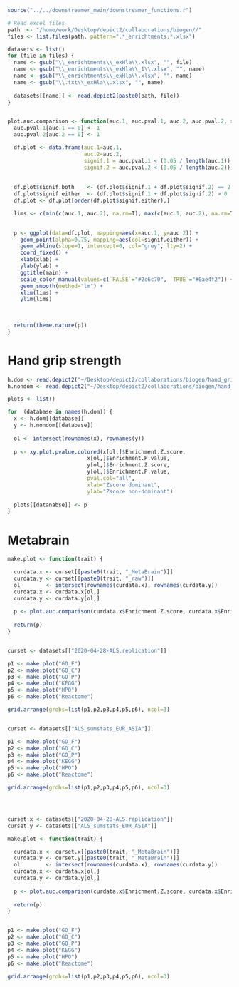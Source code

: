 ```r
source("../../downstreamer_main/downstreamer_functions.r")

# Read excel files
path  <- "/home/work/Desktop/depict2/collaborations/biogen//"
files <- list.files(path, pattern=".*_enrichtments.*.xlsx")

datasets <- list()
for (file in files) {
  name <- gsub("\\_enrichtments\\_exHla\\.xlsx", "", file)
  name <- gsub("\\_enrichtments\\_exHla\\_1\\.xlsx", "", name)
  name <- gsub("\\_enrichtments\\_exHla\\.xlsx", "", name)
  name <- gsub("\\.txt\\_exHla\\.xlsx", "", name)
  
  datasets[[name]] <- read.depict2(paste0(path, file))
}


plot.auc.comparison <- function(auc.1, auc.pval.1, auc.2, auc.pval.2, xlab="AUC 1", ylab="AUC 2", main=NULL) {
  auc.pval.1[auc.1 == 0] <- 1
  auc.pval.2[auc.2 == 0] <- 1

  df.plot <- data.frame(auc.1=auc.1,
                        auc.2=auc.2,
                        signif.1 = auc.pval.1 < (0.05 / length(auc.1)), 
                        signif.2 = auc.pval.2 < (0.05 / length(auc.2)))
  
  
  df.plot$signif.both    <- (df.plot$signif.1 + df.plot$signif.2) == 2
  df.plot$signif.either  <- (df.plot$signif.1 + df.plot$signif.2) > 0
  df.plot <- df.plot[order(df.plot$signif.either),]

  lims <- c(min(c(auc.1, auc.2), na.rm=T), max(c(auc.1, auc.2), na.rm=T))  

  
  p <- ggplot(data=df.plot, mapping=aes(x=auc.1, y=auc.2)) +
    geom_point(alpha=0.75, mapping=aes(col=signif.either)) +
    geom_abline(slope=1, intercept=0, col="grey", lty=2) +
    coord_fixed() +
    xlab(xlab) +
    ylab(ylab) +
    ggtitle(main) + 
    scale_color_manual(values=c(`FALSE`="#2c6c70", `TRUE`="#0ae4f2")) +
    geom_smooth(method="lm") +
    xlim(lims) +
    ylim(lims)
  

  
  return(theme.nature(p))
}


```

# Hand grip strength
```r
h.dom <- read.depict2("~/Desktop/depict2/collaborations/biogen/hand_grip_strength/UKBB_hand_grip_strength_enrichtments_UKBB_dom_grip_abs_height_adj.xlsx")
h.nondom <- read.depict2("~/Desktop/depict2/collaborations/biogen/hand_grip_strength/UKBB_hand_grip_strength_enrichtments_UKBB_nondom_grip_abs_height_adj.xlsx")

plots <- list()

for  (database in names(h.dom)) {
  x <- h.dom[[database]]
  y <- h.nondom[[database]]
  
  ol <- intersect(rownames(x), rownames(y))
  
  p <- xy.plot.pvalue.colored(x[ol,]$Enrichment.Z.score,
                         x[ol,]$Enrichment.P.value,
                         y[ol,]$Enrichment.Z.score,
                         y[ol,]$Enrichment.P.value, 
                         pval.col="all",
                         xlab="Zscore dominant",
                         ylab="Zscore non-dominant")
    
  plots[[datanabse]] <- p
}

```



# Metabrain
```r

make.plot <- function(trait) {

  curdata.x <- curset[[paste0(trait, "_MetaBrain")]]
  curdata.y <- curset[[paste0(trait, "_raw")]]
  ol        <- intersect(rownames(curdata.x), rownames(curdata.y))
  curdata.x <- curdata.x[ol,]
  curdata.y <- curdata.y[ol,]
  
  p <- plot.auc.comparison(curdata.x$Enrichment.Z.score, curdata.x$Enrichment.P.value, curdata.y$Enrichment.Z.score, curdata.y$Enrichment.P.value, xlab=paste0(trait, "_MetaBrain"), ylab=paste0(trait, "_raw"))
  
  return(p)
}


curset <- datasets[["2020-04-28-ALS.replication"]]

p1 <- make.plot("GO_F")
p2 <- make.plot("GO_C")
p3 <- make.plot("GO_P")
p4 <- make.plot("KEGG")
p5 <- make.plot("HPO")
p6 <- make.plot("Reactome")

grid.arrange(grobs=list(p1,p2,p3,p4,p5,p6), ncol=3)


curset <- datasets[["ALS_sumstats_EUR_ASIA"]]

p1 <- make.plot("GO_F")
p2 <- make.plot("GO_C")
p3 <- make.plot("GO_P")
p4 <- make.plot("KEGG")
p5 <- make.plot("HPO")
p6 <- make.plot("Reactome")

grid.arrange(grobs=list(p1,p2,p3,p4,p5,p6), ncol=3)




curset.x <- datasets[["2020-04-28-ALS.replication"]]
curset.y <- datasets[["ALS_sumstats_EUR_ASIA"]]

make.plot <- function(trait) {

  curdata.x <- curset.x[[paste0(trait, "_MetaBrain")]]
  curdata.y <- curset.y[[paste0(trait, "_MetaBrain")]]
  ol        <- intersect(rownames(curdata.x), rownames(curdata.y))
  curdata.x <- curdata.x[ol,]
  curdata.y <- curdata.y[ol,]
  
  p <- plot.auc.comparison(curdata.x$Enrichment.Z.score, curdata.x$Enrichment.P.value, curdata.y$Enrichment.Z.score, curdata.y$Enrichment.P.value, xlab=paste0(trait, "_exlAsia"), ylab=paste0(trait, "_inclAsia"))
  
  return(p)
}


p1 <- make.plot("GO_F")
p2 <- make.plot("GO_C")
p3 <- make.plot("GO_P")
p4 <- make.plot("KEGG")
p5 <- make.plot("HPO")
p6 <- make.plot("Reactome")

grid.arrange(grobs=list(p1,p2,p3,p4,p5,p6), ncol=3)


```

